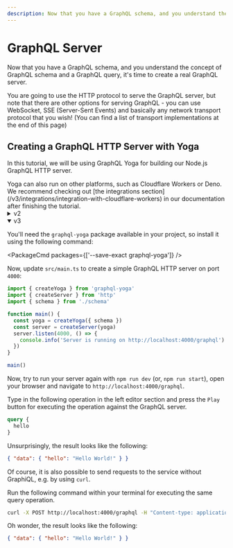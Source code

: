 ```yaml
---
description: Now that you have a GraphQL schema, and you understand the concept of GraphQL schema and a GraphQL query, it's time to create a real GraphQL server.
---
```



# GraphQL Server

Now that you have a GraphQL schema, and you understand the concept of GraphQL schema and a GraphQL query, it's time to create a real GraphQL server.

You are going to use the HTTP protocol to serve the GraphQL server, but note that there are other options for serving GraphQL - you can use WebSocket, SSE (Server-Sent Events) and basically any network transport protocol that you wish! (You can find a list of transport implementations at the end of this page)

## Creating a GraphQL HTTP Server with Yoga

In this tutorial, we will be using GraphQL Yoga for building our Node.js GraphQL HTTP server.

<Callout>
  Yoga can also run on other platforms, such as Cloudflare Workers or Deno. We
  recommend checking out [the integrations
  section](/v3/integrations/integration-with-cloudflare-workers) in our
  documentation after finishing the tutorial.
</Callout>

<details>
  <summary>v2</summary>

You'll need the `@graphql-yoga/node` package available in your project, so install it using the following command:

<PackageCmd packages={['--save-exact @graphql-yoga/node']} />

Now, update `src/main.ts` to create a simple GraphQL HTTP server on port `4000`:

```ts filename="src/main.ts"
import { createServer } from '@graphql-yoga/node'
import { schema } from './schema'

async function main() {
  const server = createServer({ schema })
  await server.start()
}

main()
```

Now, try to run your server again with `npm run dev` (or, `npm run start`).

The output should look similar to the following:

```text
$ cross-env NODE_ENV=development ts-node-dev --exit-child --respawn src/main.ts
[INFO] 15:40:14 ts-node-dev ver. 1.1.8 (using ts-node ver. 9.1.1, typescript ver. 4.5.5)
[2022-02-25 14:40:17.810 +0000] DEBUG (13296 on DESKTOP-U72CGKK): Setting up server.
[2022-02-25 14:40:17.818 +0000] INFO (13296 on DESKTOP-U72CGKK): GraphQL Server running at http://127.0.0.1:4000/graphql.
```

</details>

<details open>
  <summary>v3</summary>

You'll need the `graphql-yoga` package available in your project, so install it using
the following command:

<PackageCmd packages={['--save-exact graphql-yoga']} />

Now, update `src/main.ts` to create a simple GraphQL HTTP server on port `4000`:

```ts filename="src/main.ts"
import { createYoga } from 'graphql-yoga'
import { createServer } from 'http'
import { schema } from './schema'

function main() {
  const yoga = createYoga({ schema })
  const server = createServer(yoga)
  server.listen(4000, () => {
    console.info('Server is running on http://localhost:4000/graphql')
  })
}

main()
```

Now, try to run your server again with `npm run dev` (or, `npm run start`), open your browser and navigate to `http://localhost:4000/graphql`.

</details>

Type in the following operation in the left editor section and press the `Play` button for executing the operation against the GraphQL server.

```graphql
query {
  hello
}
```

Unsurprisingly, the result looks like the following:

```json
{ "data": { "hello": "Hello World!" } }
```

Of course, it is also possible to send requests to the service without GraphiQL, e.g. by using `curl`.

Run the following command within your terminal for executing the same query operation.

```sh
curl -X POST http://localhost:4000/graphql -H "Content-type: application/json" --data-raw '{"query": "query { hello }"}'
```

Oh wonder, the result looks like the following:

```json
{ "data": { "hello": "Hello World!" } }
```
